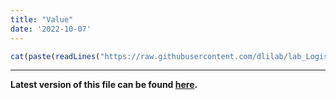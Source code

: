 ```yaml
---
title: "Value"
date: '2022-10-07'
---
```


```r
cat(paste(readLines("https://raw.githubusercontent.com/dlilab/lab_Logistics/main/Code_of_conduct.md"), collapse = "\n"))
```

----------

**Latest version of this file can be found [here](https://github.com/dlilab/lab_Logistics/blob/main/Code_of_conduct.md).**
